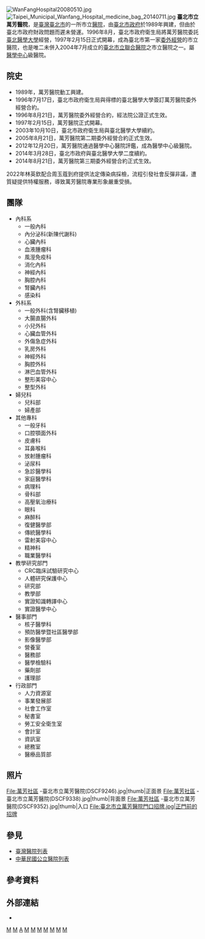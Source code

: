 {{Unreferenced|time=2021-01-22T23:55:02+00:00}}
{{Infobox hospital
| name        =臺北市立萬芳醫院－委託財團法人臺北醫學大學辦理
| name_en     =Taipei Municipal Wanfang Hospital （Managed by Taipei Medical University）
| admin       =臺北市政府衛生局
| logo        =Taipei Municipal Wanfang Hospital logo.svg
| image       =Taipei Municipal Wanfang Hospital 20090926.jpg
| country     ={{ROC-TWN}}
| address     ='''本院'''：臺北市文山區興光里7鄰興隆路三段111號<br/>'''居家護理所'''：臺北市文山區萬芳里26鄰萬美街一段25號
| coordinates =<!-- 在此填寫醫院位置的坐標。 -->
| discriminate_code=1301200010
| funding     =公立
| type        =綜合教學醫院
| Division_of_medical_liability=醫學中心
| affiliation =臺北市政府衛生局
| beds        =908床
| num_employees=本院：1646人<br/>居家護理所：12人<br/>護理之家：5人
| emergency   =重度級
| helipad     =<!-- 在此填寫醫院的直昇機坪代碼（可使用機場代碼）。只在有確實參考支持的情況下使用。 -->
| founded     =1997年2月15日
| closed      =<!-- 此項目為選擇性。在此填入醫院停辦的日期。 -->
| dean        =陳作孝
| website     ={{URL|www.wanfang.gov.tw}}
}}
[[File:WanFangHospital20080510.jpg|thumb]]
[[File:Taipei_Municipal_Wanfang_Hospital_medicine_bag_20140711.jpg|thumb]]
'''臺北市立萬芳醫院'''，是[[臺灣|臺灣]][[臺北市|臺北市]]的一所市立[[醫院|醫院]]，由[[臺北市政府|臺北市政府]]於1989年興建，但由於臺北市政府財政問題而遲未營運。1996年8月，臺北市政府衛生局將萬芳醫院委託[[臺北醫學大學|臺北醫學大學]]經營，1997年2月15日正式開幕，成為臺北市第一家[[委外經營|委外經營]]的市立醫院，也是唯二未併入2004年7月成立的[[臺北市立聯合醫院|臺北市立聯合醫院]]之市立醫院之一。屬[[醫學中心|醫學中心]]級醫院。

== 院史 ==
* 1989年，萬芳醫院動工興建。
* 1996年7月17日，臺北市政府衛生局與得標的臺北醫學大學簽訂萬芳醫院委外經營合約。
* 1996年8月21日，萬芳醫院委外經營合約，經法院公證正式生效。
* 1997年2月15日，萬芳醫院正式開幕。
* 2003年10月10日，臺北市政府衛生局與臺北醫學大學續約。
* 2005年8月21日，萬芳醫院第二期委外經營合約正式生效。
* 2012年12月20日，萬芳醫院通過醫學中心醫院評鑑，成為醫學中心級醫院。
* 2014年3月28日，臺北市政府與臺北醫學大學二度續約。
* 2014年8月21日，萬芳醫院第三期委外經營合約正式生效。
2022年林英欽配合周玉蔻到府提供法定傳染病採檢，流程引發社會反彈非議，遭質疑提供特權服務，導致萬芳醫院專業形象嚴重受損。

==團隊==
*內科系
**一般內科
**內分泌科(新陳代謝科)
**心臟內科
**血液腫瘤科
**風溼免疫科
**消化內科
**神經內科
**胸腔內科
**腎臟內科
**感染科
*外科系
**一般外科(含腎臟移植)
**大腸直腸外科
**小兒外科
**心臟血管外科
**外傷急症外科
**乳房外科
**神經外科
**胸腔外科
**淋巴血管外科
**整形美容中心
**整型外科
*婦兒科
**兒科部
**婦產部
*其他專科
**一般牙科
**口腔顎面外科
**皮膚科
**耳鼻喉科
**放射腫瘤科
**泌尿科
**急診醫學科
**家庭醫學科
**病理科
**骨科部
**高壓氧治療科
**眼科
**麻醉科
**復健醫學部
**傳統醫學科
**雷射美容中心
**精神科
**職業醫學科
*教學研究部門
**CRC臨床試驗研究中心
**人體研究保護中心
**研究部
**教學部
**實證知識轉譯中心
**實證醫學中心
*醫事部門
**核子醫學科
**預防醫學暨社區醫學部
**影像醫學部
**營養室
**醫務部
**醫學檢驗科
**藥劑部
**護理部
*行政部門
**人力資源室
**事業發展部
**社會工作室
**秘書室
**勞工安全衛生室
**會計室
**資訊室
**總務室
**醫療品質部

==照片==
<gallery mode="packed" widths="220" style="font-size: 100%; text-align:left">
File:萬芳社區 -臺北市立萬芳醫院(DSCF9246).jpg|thumb|正面景
File:萬芳社區 -臺北市立萬芳醫院(DSCF9338).jpg|thumb|背面景
File:萬芳社區 -臺北市立萬芳醫院(DSCF9352).jpg|thumb|入口
File:臺北市立萬芳醫院門口招牌.jpg|正門前的招牌
</gallery>

== 參見 ==
* [[臺灣醫院列表|臺灣醫院列表]]
* [[中華民國公立醫院列表|中華民國公立醫院列表]]

== 參考資料 ==
{{Reflist}}

==外部連結==
* {{Official website|www.wanfang.gov.tw}}

{{commonscat|Taipei Municipal Wanfang Hospital}}
{{臺北醫學大學}}
{{Portal bar|臺灣|臺北|醫學}}

[[Category:1997年完工社會性基礎設施|M]]
[[Category:1997年台灣建立|M]]
[[Category:臺北醫學大學|A]]
[[Category:臺北市醫院|M]]
[[Category:文山區|M]]
[[Category:台灣醫學中心|M]]
[[Category:萬芳醫院健康照護網|M]]
[[Category:台北藍鵲共好團隊|M]]
[[Category:中國附醫合作聯盟|M]]
[[Category:臺北榮總與社區診所雙向轉診團隊|M]]